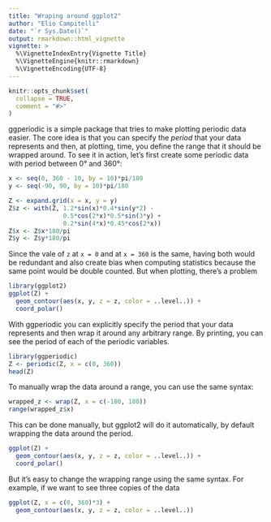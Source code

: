 ```yaml
---
title: "Wraping around ggplot2"
author: "Elio Campitelli"
date: "`r Sys.Date()`"
output: rmarkdown::html_vignette
vignette: >
  %\VignetteIndexEntry{Vignette Title}
  %\VignetteEngine{knitr::rmarkdown}
  %\VignetteEncoding{UTF-8}
---
```


```r
knitr::opts_chunk$set(
  collapse = TRUE,
  comment = "#>"
)
```

ggperiodic is a simple package that tries to make plotting periodic data easier. The core idea is that you can specify the *period* that your data represents and then, at plotting, time, you define the range that it should be wrapped around. To see it in action, let's first create some periodic data with period between 0° and 360°:

```r
x <- seq(0, 360 - 10, by = 10)*pi/180
y <- seq(-90, 90, by = 10)*pi/180

Z <- expand.grid(x = x, y = y)
Z$z <- with(Z, 1.2*sin(x)*0.4*sin(y*2) - 
               0.5*cos(2*x)*0.5*sin(3*y) + 
               0.2*sin(4*x)*0.45*cos(2*x))
Z$x <- Z$x*180/pi
Z$y <- Z$y*180/pi
```

Since the vale of `z` at `x = 0` and at `x = 360` is the same, having both would be redundant and also create bias when computing statistics because the same point would be double counted. But when plotting, there's a problem

```r
library(ggplot2)
ggplot(Z) +
  geom_contour(aes(x, y, z = z, color = ..level..)) +
  coord_polar()
```

With ggperiodic you can explicitly specify the period that your data represents and then wrap it around any arbitrary range. By printing, you can see the period of each of the periodic variables. 

```r
library(ggperiodic)
Z <- periodic(Z, x = c(0, 360))
head(Z)
```

To manually wrap the data around a range, you can use the same syntax:

```r
wrapped_z <- wrap(Z, x = c(-180, 180))
range(wrapped_z$x)
```

This can be done manually, but ggplot2 will do it automatically, by default wrapping the data around the period. 

```r
ggplot(Z) +
  geom_contour(aes(x, y, z = z, color = ..level..)) +
  coord_polar()
```

But it's easy to change the wrapping range using the same syntax. For example, if we want to see three copies of the data

```r
ggplot(Z, x = c(0, 360)*3) +
  geom_contour(aes(x, y, z = z, color = ..level..))
```




